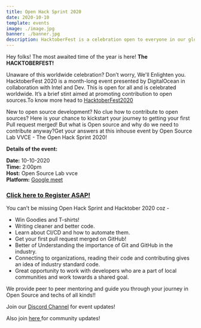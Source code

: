 ```yaml
---
title: Open Hack Sprint 2020 
date: 2020-10-10
template: events
image: ./image.jpg
banner: ./banner.jpg
description: HacktoberFest is a celebration open to everyone in our global community.
---
```


Hey folks!
The most awaited time of the year is here! **The HACKTOBERFEST!**

Unaware of this worldwide celebration? Don’t worry, We'll Enlighten you.
HacktoberFest 2020 is a month-long event presented by DigitalOcean in collaboration with Intel and Dev. This is open for all and is celebrated worldwide. It’s a brief stint aimed at promoting contribution to open sources.To know more head to <a href="https://hacktoberfest.digitalocean.com/">HacktoberFest2020</a>

New to open source development? No clue how to contribute to open sources? Here is your chance to kickstart your journey to getting your first Pull request merged!
But what is Open source and why do we need to contribute anyway?Get your answers at this inhouse event by Open Source Lab VVCE - The Open Hack Sprint 2020!

**Details of the event:** 

**Date:** 10-10-2020         
**Time:** 2:00pm  <br />**Host:** Open Source Lab vvce    
**Platform:** <a href="https://meet.google.com/ctx-neuf-igu">Google meet </a> 
 
<a href="https://tinyurl.com/openhaksprint"><h3>Click here to Register ASAP!</h3></a>

You can’t be missing Open Hack Sprint and Hacktober 2020 coz -
- Win Goodies and T-shirts!
- Writing cleaner and better code.
- Learn about CI/CD and how to automate them.
- Get your first pull request merged on GitHub!
- Better of Understanding the importance of Git and GitHub in the industry.
- Connecting to organizations, reading their code and contributing gives an idea of industry standard code.
- Great opportunity to work with developers who are a part of local communities and work towards a shared goal.

We provide peer to peer mentoring and guide you through your journey in Open Source and techs of all kinds!! 

Join our <a href="https://discord.gg/rRfUpga" >Discord Channel</a> for event updates! 

Also join <a href="https://tinyurl.com/joinoslvvce"> here </a> for community updates!


